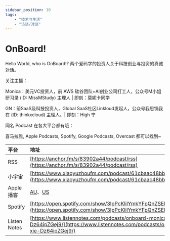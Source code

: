 ---
sidebar_position: 10
tags:
    - "技术与生活"
    - "访谈/对谈"
---

# OnBoard!

Hello World, who is OnBoard!? 两个爱码字的投资人关于科技创业与投资的真诚对话。

关注主播：

Monica：美元VC投资人，前 AWS 硅谷团队+AI创业公司打工人，公众号M小姐研习录 (ID: MissMStudy) 主理人 | 即刻：莫妮卡同学

GN：前SaaS及科技投资人，Global SaaS社区Linkloud发起人，公众号我思锅我在 (ID: thinkxcloud) 主理人。| 即刻：High 宁


同名 Podcast 在各大平台都有哦：

喜马拉雅, Apple Podcasts, Spotify, Google Podcasts, Overcast 都可以找到~

| 平台 | 地址 |
|:--|:----|
| RSS | [https://anchor.fm/s/83902a44/podcast/rss](https://anchor.fm/s/83902a44/podcast/rss) |
| 小宇宙 | [https://www.xiaoyuzhoufm.com/podcast/61cbaac48bb4cd867fcabe22](https://www.xiaoyuzhoufm.com/podcast/61cbaac48bb4cd867fcabe22) |
| Apple 播客 | [AU](https://podcasts.apple.com/au/podcast/onboard/id1613083252)、[US](https://podcasts.apple.com/us/podcast/onboard/id1613083252) |
| Spotify | [https://open.spotify.com/show/3IpPcKlilYmkYFpQnZSEhv](https://open.spotify.com/show/3IpPcKlilYmkYFpQnZSEhv) |
| Listen Notes | [https://www.listennotes.com/podcasts/onboard-monica-xie-Dz64ipZGej9/](https://www.listennotes.com/podcasts/onboard-monica-xie-Dz64ipZGej9/) |
